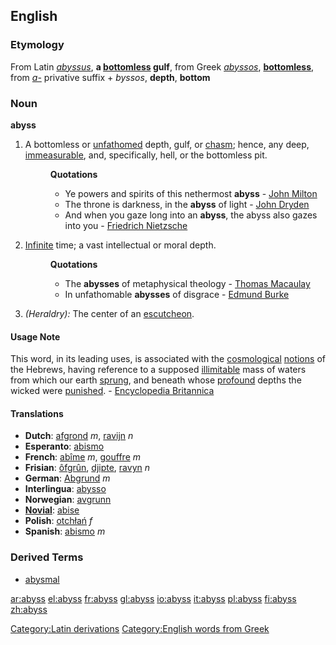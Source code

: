 ==English==
===Etymology===
From Latin ''[[abyssus]]'', '''a [[bottomless]] gulf''', from Greek ''[[abyssos]]'', '''[[bottomless]]''', from ''[[a-]]'' privative suffix + ''byssos'', '''depth''', '''bottom'''

===Noun===
'''abyss'''

#A bottomless or [[unfathomed]] depth, gulf, or [[chasm]]; hence, any deep, [[immeasurable]], and, specifically, hell, or the bottomless pit.
#:'''Quotations'''
#:*Ye powers and spirits of this nethermost '''abyss''' - [[w:John Milton|John Milton]]
#:*The throne is darkness, in the '''abyss''' of light - [[w:John Dryden|John Dryden]]
#:*And when you gaze long into an '''abyss''', the abyss also gazes into you - [[w:Friedrich Nietzsche|Friedrich Nietzsche]]
#[[Infinite]] time; a vast intellectual or moral depth.
#:'''Quotations'''
#:*The '''abysses''' of metaphysical theology - [[Thomas Macaulay]]
#:*In unfathomable '''abysses''' of disgrace - [[Edmund Burke]]
#''(Heraldry):'' The center of an [[escutcheon]].

====Usage Note====
This word, in its leading uses, is associated with the [[cosmological]] [[notions]] of the Hebrews, having reference to a supposed [[illimitable]] mass of waters from which our earth [[sprung]], and beneath whose [[profound]] depths the wicked were [[punished]]. - [[Encyclopedia Britannica]]

====Translations====
*'''Dutch''': [[afgrond]] ''m'', [[ravijn]] ''n''
*'''Esperanto''': [[abismo]]
*'''French''': [[abîme]] ''m'', [[gouffre]] ''m''
*'''Frisian''': [[ôfgrûn]], [[djipte]], [[ravyn]] ''n''
*'''German''': [[Abgrund]] ''m''
*'''Interlingua''': [[abysso]]
*'''Norwegian''': [[avgrunn]]
*'''[[Novial]]''': [[abise]]
*'''Polish''': [[otchłań]] ''f''
*'''Spanish''': [[abismo]] ''m''

===Derived Terms===
*[[abysmal]]

[[Category:Latin derivations]]
[[Category:English words from Greek]]

[[ar:abyss]]
[[el:abyss]]
[[fr:abyss]]
[[gl:abyss]]
[[io:abyss]]
[[it:abyss]]
[[pl:abyss]]
[[fi:abyss]]
[[zh:abyss]]